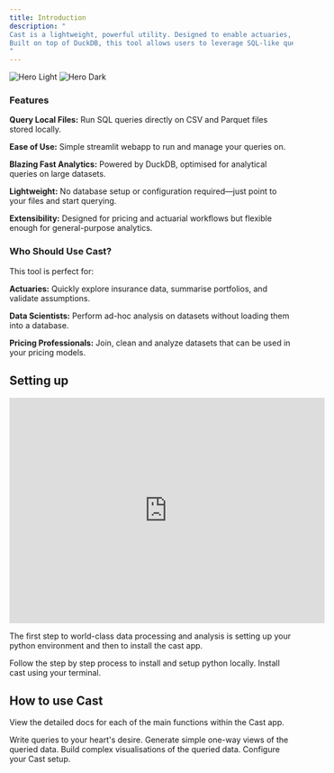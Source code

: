 ```yaml
---
title: Introduction
description: "
Cast is a lightweight, powerful utility. Designed to enable actuaries, data scientists, and pricing professionals to easily run analytical queries on local CSV and Parquet files. 
Built on top of DuckDB, this tool allows users to leverage SQL-like queries for rapid exploration and analysis of their data without requiring a complex database setup.
"
---
```


<img
  className="block dark:hidden"
  src="/images/cast.webp"
  alt="Hero Light"
/>
<img
  className="hidden dark:block"
  src="/images/cast.webp"
  alt="Hero Dark"
/>

### Features

**Query Local Files:** Run SQL queries directly on CSV and Parquet files stored locally.

**Ease of Use:** Simple streamlit webapp to run and manage your queries on.

**Blazing Fast Analytics:** Powered by DuckDB, optimised for analytical queries on large datasets.

**Lightweight:** No database setup or configuration required—just point to your files and start querying.

**Extensibility:** Designed for pricing and actuarial workflows but flexible enough for general-purpose analytics.

### Who Should Use Cast?

This tool is perfect for:

**Actuaries:** Quickly explore insurance data, summarise portfolios, and validate assumptions.

**Data Scientists:** Perform ad-hoc analysis on datasets without loading them into a database.

**Pricing Professionals:** Join, clean and analyze datasets that can be used in your pricing models.

## Setting up

<iframe
  width="560"
  height="400"
  src="https://www.youtube.com/embed/LZ2S2fCeslI"
  title="YouTube video player"
  frameBorder="0"
  allow="accelerometer; autoplay; clipboard-write; encrypted-media; gyroscope; picture-in-picture"
  allowFullScreen
  style={{ width: '100%', borderRadius: '0.5rem' }}
></iframe>

The first step to world-class data processing and analysis is setting up your python environment and then to install the cast app.

<CardGroup cols={2}>
  <Card
    title="Installing Python"
    icon="python"
    href="installation/python"
  >
    Follow the step by step process to install and setup python locally. 
  </Card>
  <Card
    title="Installing Cast"
    icon="server"
    href="installation/cast"
  >
    Install cast using your terminal. 
  </Card>
</CardGroup>







## How to use Cast

View the detailed docs for each of the main functions within the Cast app. 

<CardGroup cols={2}>
  <Card
    title="Query Editor"
    icon="code"
    href="essentials/query-editor"
  >
    Write queries to your heart's desire.
  </Card>
  <Card
    title="One-way views"
    icon="chart-line"
    href="essentials/one-way-views"
  >
    Generate simple one-way views of the queried data. 
  </Card>
  <Card
    title="Data viewer"
    icon='magnifying-glass-chart'
    href="essentials/data-viewer"
  >
    Build complex visualisations of the queried data.
  </Card>
  <Card
    title="Settings"
    icon='gear'
    href="essentials/settings"
  >
    Configure your Cast setup.
  </Card>
</CardGroup>
